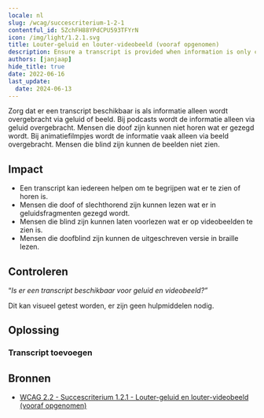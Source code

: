 ```yaml
---
locale: nl
slug: /wcag/succescriterium-1-2-1
contentful_id: 5ZchFH88YPdCPU593TFYrN
icon: /img/light/1.2.1.svg
title: Louter-geluid en louter-videobeeld (vooraf opgenomen)
description: Ensure a transcript is provided when information is only conveyed by audio or images.
authors: [janjaap]
hide_title: true
date: 2022-06-16
last_update:
  date: 2024-06-13
---
```


<Hero
  title="Louter-geluid en louter-videobeeld (vooraf opgenomen)"
  image="/img/light/1.2.1.svg"
  alt="WCAG 1.2.1 icon"
  prefix="Succescriterium 1.2.1"
  suffix="Niveau A"
/>

Zorg dat er een transcript beschikbaar is als informatie alleen wordt overgebracht via geluid of beeld. Bij podcasts wordt de informatie alleen via geluid overgebracht. Mensen die doof zijn kunnen niet horen wat er gezegd wordt. Bij animatiefilmpjes wordt de informatie vaak alleen via beeld overgebracht. Mensen die blind zijn kunnen de beelden niet zien.

## Impact

- Een transcript kan iedereen helpen om te begrijpen wat er te zien of horen is.
- Mensen die doof of slechthorend zijn kunnen lezen wat er in geluidsfragmenten gezegd wordt.
- Mensen die blind zijn kunnen laten voorlezen wat er op videobeelden te zien is.
- Mensen die doofblind zijn kunnen de uitgeschreven versie in braille lezen.

## Controleren

“*Is er een transcript beschikbaar voor geluid en videobeeld?”*

Dit kan visueel getest worden, er zijn geen hulpmiddelen nodig.

## Oplossing

### Transcript toevoegen

<CodeSample id="media-transcript" locale="nl"/>

## Bronnen

- [WCAG 2.2 - Succescriterium 1.2.1 - Louter-geluid en louter-videobeeld (vooraf opgenomen)](https://www.w3.org/Translations/WCAG22-nl/#louter-geluid-en-louter-videobeeld-vooraf-opgenomen)
